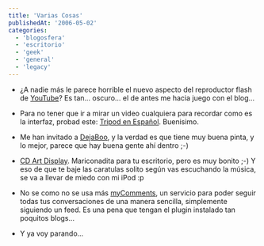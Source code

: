 ```yaml
---
title: 'Varias Cosas'
publishedAt: '2006-05-02'
categories:
  - 'blogosfera'
  - 'escritorio'
  - 'geek'
  - 'general'
  - 'legacy'
---
```


- ¿A nadie más le parece horrible el nuevo aspecto del reproductor flash de [YouTube](http://www.youtube.com/)? Es tan... oscuro... el de antes me hacia juego con el blog...

- Para no tener que ir a mirar un video cualquiera para recordar como es la interfaz, probad este: [Tripod en Español](http://www.youtube.com/watch?v=VOwD4UVgwUQ). Buenisimo.

- Me han invitado a [DejaBoo](http://www.dejaboo.net/), y la verdad es que tiene muy buena pinta, y lo mejor, parece que hay buena gente ahí dentro ;-)

- [CD Art Display](http://www.closetosoftware.com/?s=cdartdisplay). Mariconadita para tu escritorio, pero es muy bonito ;-) Y eso de que te baje las caratulas solito según vas escuchando la música, se va a llevar de miedo con mi iPod :p

- No se como no se usa más [myComments](http://mycomments.idslab.com.ar/en/index.php), un servicio para poder seguir todas tus conversaciones de una manera sencilla, simplemente siguiendo un feed. Es una pena que tengan el plugin instalado tan poquitos blogs...

- Y ya voy parando...
